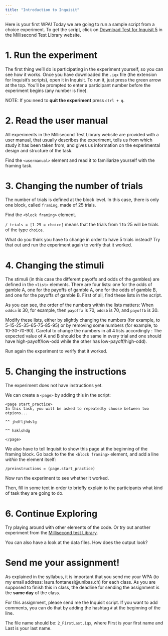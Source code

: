 ```yaml
---
title: "Introduction to Inquisit"
---
```


Here is your first WPA! Today we are going to run a sample script from a choice experiment. To get the script, click on [Download Test for Inquisit 5 ](https://www.millisecond.com/download/library/framing) in the Millisecond Test Library website.

# 1. Run the experiment

The first thing we'll do is participating in the experiment yourself, so you can see how it works. Once you have downloaded the `.iqx` file (the extension for Inquisit's scripts), open it in Inquisit. To run it, just press the green arrow at the top. You'll be prompted to enter a participant number before the experiment begins (any number is fine).

NOTE: If you need to **quit the experiment** press `ctrl + q`.

# 2. Read the user manual

All experiments in the Millisecond Test Library website are provided with a user manual, that usually describes the experiment, tells us from which study it has been taken from, and gives us information on the experimental design and structure of the task.

Find the `<usermanual>` element and read it to familiarize yourself with the framing task.

# 3. Changing the number of trials

The number of trials is defined at the block level. In this case, there is only one block, called `framing`, made of 25 trials.

Find the `<block framing>` element.

`/ trials = [1-25 = choice]` means that the trials from 1 to 25 will be trials of the type `choice`.

What do you think you have to change in order to have 5 trials instead? Try that out and run the experiment again to verify that it worked.

# 4. Changing the stimuli

The stimuli (in this case the different payoffs and odds of the gambles) are defined in the `<list>` elements. There are four lists: one for the odds of gamble A, one for the payoffs of gamble A, one for the odds of gamble B, and one for the payoffs of gamble B. First of all, find these lists in the script.

As you can see, the order of the numbers within the lists matters: When `oddsa` is 30, for example, then `payoffa` is 70, `oddsb` is 70, and `payoffb` is 30.

Modify these lists, either by slightly changing the numbers (for example, to 5-15-25-35-65-75-85-95) or by removing some numbers (for example, to 10-30-70-90). Careful to change the numbers in all 4 lists accordingly : The expected value of A and B should be the same in every trial and one should have high-payoff/low-odd while the other has low-payoff/high-odd).

Run again the experiment to verify that it worked.

# 5. Changing the instructions

The experiment does not have instructions yet.

We can create a `<page>` by adding this in the script:

```
<page start_practice>
In this task, you will be asked to repeatedly choose between two otpions...

^^ jhdfljhdslg

^^ haklshdg

</page>
```

We also have to tell Inquisit to show this page at the beginning of the framing block. Go back to the the `<block framing>` element, and add a line *within* the element itself:

`/preinstructions = (page.start_practice)`

Now run the experiment to see whether it worked. 

Then, fill in some text in order to briefly explain to the participants what kind of task they are going to do.

# 6. Continue Exploring

Try playing around with other elements of the code. Or try out another experiment from the [Millisecond test Library](http://www.millisecond.com/download/library/). 

You can also have a look at the data files. How does the output look? 

# Send me your assignment!

As explained in the syllabus, it is important that you send me your WPA (to my email address: laura.fontanesi@unibas.ch) for each class. As you are supposed to finish this in class, the deadline for sending the assignment is the **same day** of the class.

For this assignment, please send me the Inquisit script. If you want to add comments, you can do that by adding the hashtag `#` at the beginning of the line.

The file name should be: `2_FirstLast.iqx`, where First is your first name and Last is your last name.